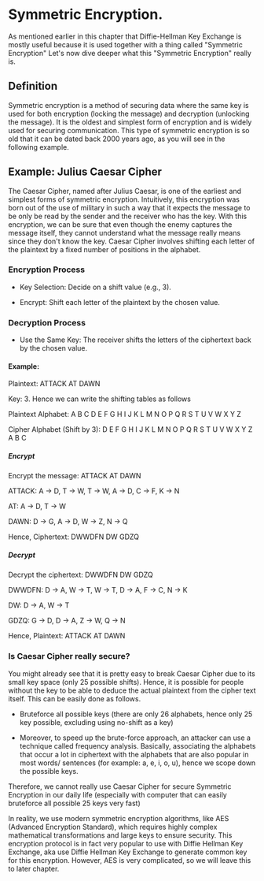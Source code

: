 #  Symmetric Encryption.

As mentioned earlier in this chapter that Diffie-Hellman Key Exchange is mostly useful because it is used together with a thing called "Symmetric Encryption" Let's now dive deeper what this "Symmetric Encryption" really is.

## Definition

Symmetric encryption is a method of securing data where the same key is used for both encryption (locking the message) and decryption (unlocking the message). It is the oldest and simplest form of encryption and is widely used for securing communication. This type of symmetric encryption is so old that it can be dated back 2000 years ago, as you will see in the following example.

## Example: Julius Caesar Cipher

The Caesar Cipher, named after Julius Caesar, is one of the earliest and simplest forms of symmetric encryption. Intuitively, this encryption was born out of the use of military in such a way that it expects the message to be only be read by the sender and the receiver who has the key. With this encryption, we can be sure that even though the enemy captures the message itself, they cannot understand what the message really means since they don't know the key. Caesar Cipher involves shifting each letter of the plaintext by a fixed number of positions in the alphabet.

### Encryption Process

- Key Selection: Decide on a shift value (e.g., 3).

- Encrypt: Shift each letter of the plaintext by the chosen value.

### Decryption Process

- Use the Same Key: The receiver shifts the letters of the ciphertext back by the chosen value.

#### Example:

Plaintext: ATTACK AT DAWN

Key: 3. Hence we can write the shifting tables as follows

Plaintext Alphabet: A B C D E F G H I J K L M N O P Q R S T U V W X Y Z

Cipher Alphabet (Shift by 3): D E F G H I J K L M N O P Q R S T U V W X Y Z A B C

##### Encrypt

Encrypt the message: ATTACK AT DAWN

ATTACK: A $\rightarrow$ D, T $\rightarrow$ W, T $\rightarrow$ W, A $\rightarrow$ D, C $\rightarrow$ F, K $\rightarrow$ N

AT: A $\rightarrow$ D, T $\rightarrow$ W

DAWN: D $\rightarrow$ G, A $\rightarrow$ D, W $\rightarrow$ Z, N $\rightarrow$ Q

Hence, Ciphertext: DWWDFN DW GDZQ

##### Decrypt

Decrypt the ciphertext: DWWDFN DW GDZQ

DWWDFN: D $\rightarrow$ A, W $\rightarrow$ T, W $\rightarrow$ T, D $\rightarrow$ A, F $\rightarrow$ C, N $\rightarrow$ K

DW: D $\rightarrow$ A, W $\rightarrow$ T

GDZQ: G $\rightarrow$ D, D $\rightarrow$ A, Z $\rightarrow$ W, Q $\rightarrow$ N

Hence, Plaintext: ATTACK AT DAWN

<Quiz id="1" />
<Quiz id="2" />

### Is Caesar Cipher really secure? 

You might already see that it is pretty easy to break Caesar Cipher due to its small key space (only 25 possible shifts). Hence, it is possible for people without the key to be able to deduce the actual plaintext from the cipher text itself. This can be easily done as follows.

- Bruteforce all possible keys (there are only 26 alphabets, hence only 25 key possible, excluding using no-shift as a key)

- Moreover, to speed up the brute-force approach, an attacker can use a technique called frequency analysis. Basically, associating the alphabets that occur a lot in ciphertext with the alphabets that are also popular in most words/ sentences (for example: a, e, i, o, u), hence we scope down the possible keys.

Therefore, we cannot really use Caesar Cipher for secure Symmetric Encryption in our daily life (especially with computer that can easily bruteforce all possible 25 keys very fast)

In reality, we use modern symmetric encryption algorithms, like AES (Advanced Encryption Standard), which requires highly complex mathematical transformations and large keys to ensure security. This encryption protocol is in fact very popular to use with Diffie Hellman Key Exchange, aka use Diffie Hellman Key Exchange to generate common key for this encryption. However, AES is very complicated, so we will leave this to later chapter. 


